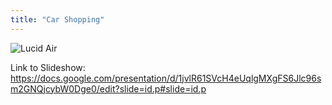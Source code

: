 ```yaml
---
title: "Car Shopping"
---
```



::: {=html}

<div class="carousel">
  <img src="images/lucid-air.jpg" alt="Lucid Air" class="carousel-image">
</div>

:::




Link to Slideshow:
<https://docs.google.com/presentation/d/1jvlR61SVcH4eUqlgMXgFS6Jlc96sm2GNQjcybW0Dge0/edit?slide=id.p#slide=id.p>
